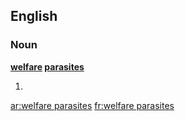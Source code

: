 ==English==

===Noun===
'''[[welfare]] [[parasite]]s'''

# {{plural of|[[welfare parasite]]}}

[[ar:welfare parasites]]
[[fr:welfare parasites]]